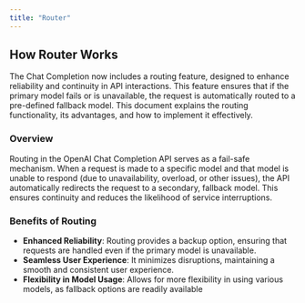 ```yaml
---
title: "Router"
---
```


## How Router Works

The Chat Completion now includes a routing feature, designed to enhance reliability and continuity in API interactions. This feature ensures that if the primary model fails or is unavailable, the request is automatically routed to a pre-defined fallback model. This document explains the routing functionality, its advantages, and how to implement it effectively.

### Overview

Routing in the OpenAI Chat Completion API serves as a fail-safe mechanism. When a request is made to a specific model and that model is unable to respond (due to unavailability, overload, or other issues), the API automatically redirects the request to a secondary, fallback model. This ensures continuity and reduces the likelihood of service interruptions.

### Benefits of Routing
- <b>Enhanced Reliability</b>: Routing provides a backup option, ensuring that requests are handled even if the primary model is unavailable.
- <b>Seamless User Experience</b>: It minimizes disruptions, maintaining a smooth and consistent user experience.
- <b>Flexibility in Model Usage</b>: Allows for more flexibility in using various models, as fallback options are readily available